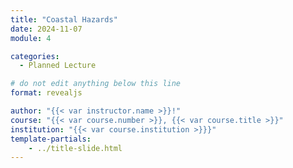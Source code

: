 ```yaml
---
title: "Coastal Hazards"
date: 2024-11-07
module: 4

categories: 
  - Planned Lecture

# do not edit anything below this line
format: revealjs

author: "{{< var instructor.name >}}!"
course: "{{< var course.number >}}, {{< var course.title >}}"
institution: "{{< var course.institution >}}}"
template-partials:
    - ../title-slide.html
---
```



::: {#refs}
:::